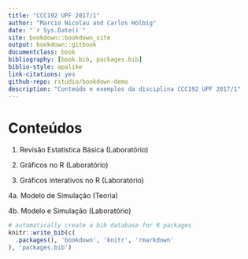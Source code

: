 ```yaml
--- 
title: "CCC192 UPF 2017/1"
author: "Marcio Nicolau and Carlos Hölbig"
date: "`r Sys.Date()`"
site: bookdown::bookdown_site
output: bookdown::gitbook
documentclass: book
bibliography: [book.bib, packages.bib]
biblio-style: apalike
link-citations: yes
github-repo: rstudio/bookdown-demo
description: "Conteúdo e exemplos da disciplina CCC192 UPF 2017/1"
---
```


# Conteúdos

1. Revisão Estatística Básica (Laboratório)

2. Gráficos no R (Laboratório)

3. Gráficos interativos no R (Laboratório)

4a. Modelo de Simulação (Teoria)

4b. Modelo e Simulação (Laboratório)


```r
# automatically create a bib database for R packages
knitr::write_bib(c(
  .packages(), 'bookdown', 'knitr', 'rmarkdown'
), 'packages.bib')
```
